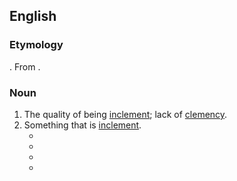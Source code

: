 ==English==

===Etymology===
{{suffix|inclement|cy|lang=en}}. From {{etyl|la|en}} {{m|la|inclementia}}.

===Noun===
{{en-noun|-|inclemencies}}

# The quality of being [[inclement]]; lack of [[clemency]].
# Something that is [[inclement]].
#* {{quote-book|lang=en|year=1729|author=Jonathan Swift|title=A Modest Proposal|passage=with neither house nor clothes to cover them from the '''inclemencies''' of the weather}}
#* {{quote-book|lang=en|year=1849|author=Edwin Bryant|title=What I Saw in California|chapter=|edition=|url=http://www.gutenberg.org/etext/13002
|passage=They are built of rough sticks, covered with bulrushes or grass, in such a manner as to completely protect the inhabitants from all the '''inclemencies''' of the weather.}}
#* {{quote-book|lang=en|year=1874|author=Jules Verne|title=The Mysterious Island|chapter=|edition=|url=http://www.gutenberg.org/etext/1268
|passage=There had been rain, squalls mingled with snow, hailstorms, gusts of wind, but these '''inclemencies''' did not last.}}
#* {{quote-book|lang=en|year=1922|author=Charles Sylvester|title=Journeys Through Bookland, Vol. 5|chapter=|edition=|url=http://www.gutenberg.org/etext/11250
|passage=The cry of the suffering and dying rings in our ears, as they are dragged from their beds, to be exposed to the '''inclemencies''' of the ice-covered sea in an open boat.}}